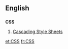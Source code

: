 ==English==

==={{initialism}}===
'''CSS'''

# [[w:Cascading Style Sheets|Cascading Style Sheets]]

[[et:CSS]]
[[fr:CSS]]